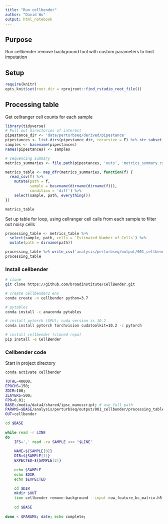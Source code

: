 ```yaml
---
title: "Run cellbender"
author: "David Wu"
output: html_notebook
---
```


## Purpose
Run cellbender remove background tool with custom parameters to limit imputation 

## Setup
```r
require(knitr)
opts_knit$set(root.dir = rprojroot::find_rstudio_root_file())
```

## Processing table
Get cellranger cell counts for each sample
```r
library(tidyverse)
# Pull out directories of interest
pipestance_dir <- 'data/perturbseq/derived/pipestance'
pipestances <- list.dirs(pipestance_dir, recursive = F) %>% str_subset('diff')
samples <- basename(pipestances)
names(pipestances) <- samples

# sequencing summary
metrics_summaries <- file.path(pipestances, 'outs', 'metrics_summary.csv')

metrics_table <- map_dfr(metrics_summaries, function(f) {
  read_csv(f) %>% 
    mutate(path = f,
           sample = basename(dirname(dirname(f))), 
           condition = 'diff') %>% 
    select(sample, path, everything())
})

metrics_table
```

Set up table for loop, using cellranger cell calls from each sample to filter out noisy cells 
```r
processing_table <- metrics_table %>% 
  select(sample, path, cells = `Estimated Number of Cells`) %>% 
  mutate(path = dirname(path))

processing_table %>% write_csv('analysis/perturbseq/output/001_cellbender/processing_table.csv', col_names = FALSE)
processing_table
```

### Install cellbender
```bash
# clone 
git clone https://github.com/broadinstitute/CellBender.git

# create cellbender2 env
conda create -n cellbender python=3.7

# pytables
conda install -c anaconda pytables

# install pytorch (GPU); cuda version is 10.2
conda install pytorch torchvision cudatoolkit=10.2 -c pytorch

# install cellbender (cloned repo)
pip install -e CellBender

```

### Cellbender code
Start in project directory
```bash
conda activate cellbender

TOTAL=40000;
EPOCHS=150;
ZDIM=100; 
ZLAYERS=500; 
FPR=0.01;
BASE=/media/data4/shared/ipsc_manuscript; # use full path
PARAMS=$BASE/analysis/perturbseq/output/001_cellbender/processing_table.csv # processing file, where each row corresponds to parameters
OUT=cellbender

cd $BASE
  
while read -r LINE
do
    IFS=',' read -ra SAMPLE <<< "$LINE"
    
    NAME=${SAMPLE[0]}
    DIR=${SAMPLE[1]}
    EXPECTED=${SAMPLE[2]}
    
    echo $SAMPLE
    echo $DIR
    echo $EXPECTED
    
    cd $DIR
    mkdir $OUT
    time cellbender remove-background --input raw_feature_bc_matrix.h5 --output $OUT/cellbender.h5 --cuda --expected-cells $EXPECTED --total-droplets-included $TOTAL --epochs $EPOCHS --fpr $FPR --z-dim $ZDIM --z-layers $ZLAYERS --exclude-antibody-capture
    
    cd $BASE
    
done < $PARAMS; date; echo complete;
```
